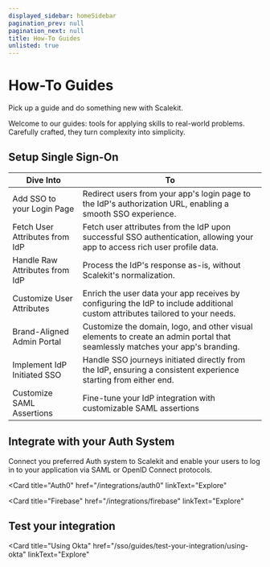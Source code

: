 ```yaml
---
displayed_sidebar: homeSidebar
pagination_prev: null
pagination_next: null
title: How-To Guides
unlisted: true
---
```



# How-To Guides

<Subtitle>
  Pick up a guide and do something new with Scalekit.
</Subtitle>

Welcome to our guides: tools for applying skills to real-world problems. Carefully crafted, they turn complexity into simplicity.

## Setup Single Sign-On

| Dive Into                      | To                                                                                                                            |
| ------------------------------ | ----------------------------------------------------------------------------------------------------------------------------- |
| Add SSO to your Login Page     | Redirect users from your app's login page to the IdP's authorization URL, enabling a smooth SSO experience.                   |
| Fetch User Attributes from IdP | Fetch user attributes from the IdP upon successful SSO authentication, allowing your app to access rich user profile data.    |
| Handle Raw Attributes from IdP | Process the IdP's response as-is, without Scalekit's normalization.                                                           |
| Customize User Attributes      | Enrich the user data your app receives by configuring the IdP to include additional custom attributes tailored to your needs. |
| Brand-Aligned Admin Portal     | Customize the domain, logo, and other visual elements to create an admin portal that seamlessly matches your app's branding.  |
| Implement IdP Initiated SSO    | Handle SSO journeys initiated directly from the IdP, ensuring a consistent experience starting from either end.               |
| Customize SAML Assertions      | Fine-tune your IdP integration with customizable SAML assertions                                                              |

## Integrate with your Auth System

Connect you preferred Auth system to Scalekit and enable your users to log in to your application via SAML or OpenID Connect protocols.

<CardList size="medium">

<Card
  title="Auth0"
  href="/integrations/auth0"
  linkText="Explore"
></Card>
<Card
  title="Firebase"
  href="/integrations/firebase"
  linkText="Explore"
></Card>

</CardList>

## Test your integration

<CardList size="medium">

<Card
  title="Using Okta"
  href="/sso/guides/test-your-integration/using-okta"
  linkText="Explore"
></Card>

</CardList>

